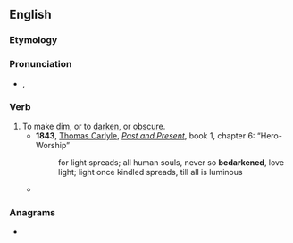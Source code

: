 ==English==

===Etymology===
{{prefix|be|darken|lang=en}}

===Pronunciation===
* {{a|RP}} {{enPR|bĭdärʹkn}}, {{IPA|/bɪˈdɑːkn̩/|lang=en}}

===Verb===
{{en-verb}}

# To make [[dim]], or to [[darken]], or [[obscure]].
#* '''1843''', [[:w:Thomas Carlyle|Thomas Carlyle]], ''[[:w:Past and Present (book)|Past and Present]]'', book 1, chapter 6: “Hero-Worship”
#*: for light spreads; all human souls, never so '''bedarkened''', love light; light once kindled spreads, till all is luminous
#* {{quote-text|year=1962|author=Joseph Gies|title=Adventure Underground: Tunnels|page=260|passage=Even if there had been a glimmer of light, the dust would have robbed us of it; it was dense enough to '''bedarken''' an out-of-doors spot.}}

===Anagrams===
* {{anagrams|en|Bednarek|barkened}}
